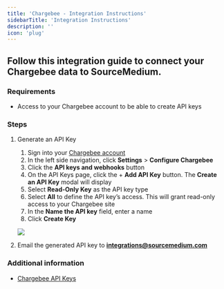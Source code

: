```yaml
---
title: 'Chargebee - Integration Instructions'
sidebarTitle: 'Integration Instructions'
description: ''
icon: 'plug'
---
```


## Follow this integration guide to connect your Chargebee data to SourceMedium.

### Requirements

- Access to your Chargebee account to be able to create API keys

### Steps

1. Generate an API Key
    1. Sign into your [Chargebee account](https://app.chargebee.com/login)
    2. In the left side navigation, click **Settings** > **Configure Chargebee**
    3. Click the **API keys and webhooks** button
    4. On the API Keys page, click the + **Add API Key** button. The **Create an API Key** modal will display
    5. Select **Read-Only Key** as the API key type
    6. Select **All** to define the API key’s access. This will grant read-only access to your Chargebee site
    7. In the **Name the API key** field, enter a name
    8. Click **Create Key**
    
    ![](/images/article-imgs/chargebee-integration/Untitled.png)
    
2. Email the generated API key to **integrations@sourcemedium.com**

### Additional information

- [Chargebee API Keys](https://www.chargebee.com/docs/2.0/api_keys.html)